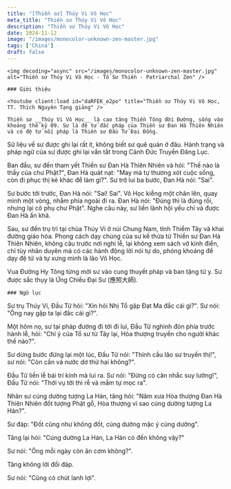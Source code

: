 ```yaml
---
title: "[Thiền sư] Thúy Vi Vô Học"
meta_title: "Thiền sư Thúy Vi Vô Học"
description: "Thiền sư Thúy Vi Vô Học"
date: 2024-11-12
image: "/images/monocolor-unknown-zen-master.jpg"
tags: ['China']
draft: false
---
```


<div className="grid xl:grid-cols-8 lg:grid-cols-8 md:grid-cols-2 sm:grid-cols-2 xs:grid-cols-1 gap-8 bg-body dark:bg-darkmode-body">

  <div className="lg:col-span-3 md:col-span-1">

    <img decoding="async" src="/images/monocolor-unknown-zen-master.jpg" alt="Thiền sư Thúy Vi Vô Học - Tổ Sư Thiền - Patriarchal Zen" />

    ### Giới thiệu

    <Youtube client:load id="daRFEK_e2po" title="Thiền sư Thúy Vi Vô Học, TT. Thích Nguyên Tạng giảng" />

    Thiền sư __Thúy Vi Vô Học__ là cao tăng Thiền Tông đời Đường, sống vào khoảng thế kỷ 09. Sư là đệ tử đắc pháp của Thiền sư Đan Hà Thiên Nhiên và có đệ tử nối pháp là Thiền sư Đầu Tử Đại Đồng.

Sử liệu về sư được ghi lại rất ít, không biết sư quê quán ở đâu. Hành trạng và pháp ngữ của sư được ghi lại vắn tắt trong Cảnh Đức Truyền Đăng Lục.

Ban đầu, sư đến tham yết Thiền sư Đan Hà Thiên Nhiên và hỏi: "Thế nào là thầy của chư Phật?", Đan Hà quát nạt: "May mà tự thương xót cuộc sống, còn đi phục thị kẻ khác để làm gì?". Sư trở lui ba bước, Đan Hà nói: "Sai". 

Sư bước tới trước, Đan Hà nói: "Sai! Sai". Vô Học kiễng một chân lên, quay mình một vòng, nhắm phía ngoài đi ra. Đan Hà nói: "Đúng thì là đúng rồi, nhưng lại cô phụ chư Phật". Nghe câu này, sư liền lãnh hội yếu chỉ và được Đan Hà ấn khả.

Sau, sư đến trụ trì tại chùa Thúy Vi ở núi Chung Nam, tỉnh Thiểm Tây và khai đường giáo hóa. Phong cách dạy chúng của sư kế thừa từ Thiền sư Đan Hà Thiên Nhiên, không câu trước nơi nghi lễ, lại không xem sách vở kinh điển, chỉ tùy nhân duyên mà có các hành động lời nói tự do, phóng khoáng để dạy đệ tử và tự xưng mình là lão Vô Học.

Vua Đường Hy Tông từng mời sư vào cung thuyết pháp và ban tặng tử y. Sư được sắc thụy là Ứng Chiếu Đại Sư (應照大師).
</div>

<div className="lg:col-span-5 md:col-span-1">

    ### Ngữ lục

Sư trụ Thúy Vi, Đầu Tử hỏi: "Xin hỏi Nhị Tổ gặp Đạt Ma đắc cái gì?". Sư nói: "Ông nay gặp ta lại đắc cái gì?".

Một hôm nọ, sư tại pháp đường đi tới đi lui, Đầu Tử nghinh đón phía trước hành lễ, hỏi: "Chỉ ý của Tổ sư từ Tây lại, Hòa thượng truyền cho người khác thế nào?". 

Sư dừng bước đứng lại một lúc, Đầu Tử nói: "Thỉnh cầu lão sư truyền thị!", sư nói: "Còn cần vá nước dơ thứ hai không?". 

Đầu Tử liền lễ bái trí kính mà lui ra. Sư nói: "Đừng có cân nhắc suy lường!", Đầu Tử nói: "Thời vụ tới thì rễ và mầm tự mọc ra".

Nhân sư cúng dường tượng La Hán, tăng hỏi: "Năm xưa Hòa thượng Đan Hà Thiên Nhiên đốt tượng Phật gỗ, Hòa thượng vì sao cúng dường tượng La Hán?". 

Sư đáp: "Đốt cũng như không đốt, cúng dường mặc ý cúng dường". 

Tăng lại hỏi: "Cúng dường La Hán, La Hán có đến không vậy?"

Sư nói: "Ông mỗi ngày còn ăn cơm không?". 

Tăng không lời đối đáp.

Sư nói: "Cũng có chút lanh lợi".

  <Notice type="warning" title="cảnh ngữ">

  </Notice>

  <Notice type="tip" title="tác phẩm">

  </Notice>

  <Notice type="info" title="thông tin khác">

  </Notice>

</div>

</div>

